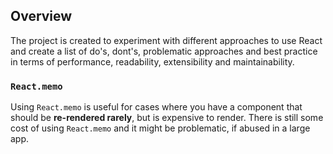 ## Overview

The project is created to experiment with different approaches to use
React and create a list of do's, dont's, problematic approaches and best
practice in terms of performance, readability, extensibility and
maintainability.

### `React.memo`

Using `React.memo` is useful for cases where you have a component that should be **re-rendered rarely**,
but is expensive to render. There is still some cost of using `React.memo` and it might be problematic,
if abused in a large app.
